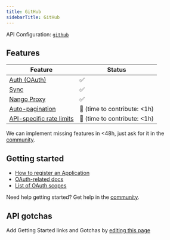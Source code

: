 ```yaml
---
title: GitHub
sidebarTitle: GitHub
---
```


API Configuration: [`github`](https://nango.dev/providers.yaml)

## Features

| Feature                                                                          | Status                          |
| -------------------------------------------------------------------------------- | ------------------------------- |
| [Auth (OAuth)](/guides/oauth)                                                      | ✅                              |
| [Sync](/guides/sync)                                                              | ✅                              |
| [Nango Proxy](/guides/proxy)                          | ✅                              |
| [Auto-pagination](/nango-sync/configuration#auto-pagination)                     | 🚫 (time to contribute: &lt;1h) |
| [API-specific rate limits](/nango-sync/configuration#rate-limits-retry-policies) | 🚫 (time to contribute: &lt;1h) |

<Tip>We can implement missing features in &lt;48h, just ask for it in the [community](https://nango.dev/slack).</Tip>
## Getting started

-   [How to register an Application](https://docs.github.com/en/apps/oauth-apps/building-oauth-apps/creating-an-oauth-app)
-   [OAuth-related docs](https://docs.github.com/en/apps/oauth-apps/building-oauth-apps/authorizing-oauth-apps)
-   [List of OAuth scopes](https://docs.github.com/en/apps/oauth-apps/building-oauth-apps/scopes-for-oauth-apps#available-scopes)

<Tip>Need help getting started? Get help in the [community](https://nango.dev/slack).</Tip>

## API gotchas

<Note>Add Getting Started links and Gotchas by [editing this page](https://github.com/nangohq/nango/tree/master/docs-v2/integrations/all/github.mdx)</Note>
